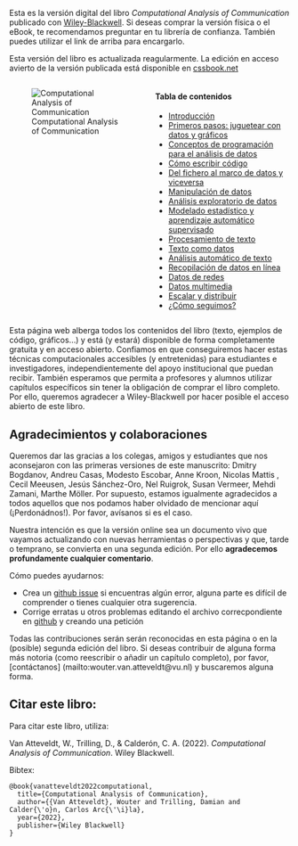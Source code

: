Esta es la versión digital del libro *Computational Analysis of Communication* publicado con [Wiley-Blackwell](https://www.wiley.com/en-us/Computational+Analysis+of+Communication-p-9781119680239). 
Si deseas comprar la versión física o el eBook, te recomendamos preguntar en tu librería de confianza. También puedes utilizar el link de arriba para encargarlo.


::: {.callout-warning}
Esta versión del libro es actualizada reagularmente.
La edición en acceso avierto de la versión publicada está disponible en [cssbook.net](https://cssbook.net)
:::



:::: {.columns}

::: {.column width="50%"}
![Computational Analysis of Communication](https://media.wiley.com/product_data/coverImage300/39/11196802/1119680239.jpg)
:::

::: {.column width="50%"}
#### Tabla de contenidos {.unnumbered}
- [Introducción](content/chapter01.qmd)
- [Primeros pasos: juguetear con datos y gráficos](content/chapter02.qmd)
- [Conceptos de programación para el análisis de datos](content/chapter03.qmd)
- [Cómo escribir código](content/chapter04.qmd)
- [Del fichero al marco de datos y viceversa](content/chapter05.qmd)
- [Manipulación de datos](content/chapter06.qmd)
- [Análisis exploratorio de datos](content/chapter07.qmd)
- [Modelado estadístico y aprendizaje automático supervisado](content/chapter08.qmd)
- [Procesamiento de texto](content/chapter09.qmd)
- [Texto como datos](content/chapter10.qmd)
- [Análisis automático de texto](content/chapter11.qmd)
- [Recopilación de datos en línea](content/chapter12.qmd)
- [Datos de redes](content/chapter13.qmd)
- [Datos multimedia](content/chapter14.qmd)
- [Escalar y distribuir](content/chapter15.qmd)
- [¿Cómo seguimos?](content/chapter16.qmd)
:::
::::

Esta página web alberga todos los contenidos del libro (texto, ejemplos de código, gráficos...) y está (y estará) disponible de forma 
completamente gratuita y en acceso abierto. Confiamos en que conseguiremos hacer estas técnicas computacionales accesibles (y entretenidas) 
para estudiantes e investigadores, independientemente del apoyo institucional que puedan recibir. También esperamos que permita a profesores
y alumnos utilizar capítulos específicos sin tener la obligación de comprar el libro completo. Por ello, queremos agradecer a 
Wiley-Blackwell por hacer posible el acceso abierto de este libro.

## Agradecimientos y colaboraciones
Queremos dar las gracias a los colegas, amigos y estudiantes que nos aconsejaron con las primeras versiones de este manuscrito: 
Dmitry Bogdanov, Andreu Casas, Modesto Escobar, Anne Kroon, Nicolas Mattis , Cecil Meeusen, Jesús Sánchez-Oro, Nel Ruigrok, Susan Vermeer, 
Mehdi Zamani, Marthe Möller. Por supuesto, estamos igualmente agradecidos a todos aquellos que nos podamos haber olvidado de mencionar aquí
(¡Perdonádnos!). Por favor, avísanos si es el caso.

Nuestra intención es que la versión online sea un documento vivo que vayamos actualizando con nuevas herramientas o perspectivas y que,
tarde o temprano, se convierta en una segunda edición. Por ello **agradecemos profundamente cualquier comentario**.

Cómo puedes ayudarnos:

 - Crea un [github issue](https://github.com/vanatteveldt/cssbook/issues) si encuentras algún error, alguna parte es difícil de comprender o tienes cualquier otra sugerencia.
 - Corrige erratas u otros problemas editando el archivo correcpondiente en 
[github](https://github.com/vanatteveldt/cssbook/) y creando una petición

Todas las contribuciones serán serán reconocidas en esta página o en la (posible) segunda edición del libro.
Si deseas contribuir de alguna forma más notoria (como reescribir o añadir un capítulo completo), por favor, [contáctanos] (mailto:wouter.van.atteveldt@vu.nl) y buscaremos alguna forma.

## Citar este libro:

Para citar este libro, utiliza:

Van Atteveldt, W., Trilling, D., & Calderón, C. A. (2022). *Computational Analysis of Communication*. Wiley Blackwell.

Bibtex:

```
@book{vanatteveldt2022computational,
  title={Computational Analysis of Communication},
  author={{Van Atteveldt}, Wouter and Trilling, Damian and Calder{\'o}n, Carlos Arc{\'\i}la},
  year={2022},
  publisher={Wiley Blackwell}
}
```